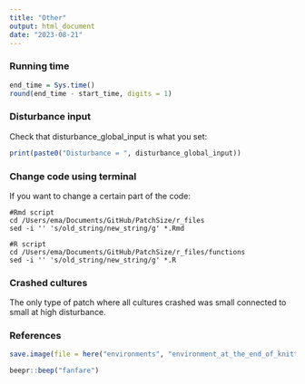 ```yaml
---
title: "Other"
output: html_document
date: "2023-08-21"
---
```


### Running time

```r
end_time = Sys.time()
round(end_time - start_time, digits = 1)
```

### Disturbance input

Check that disturbance_global_input is what you set:

```r
print(paste0("Disturbance = ", disturbance_global_input))
```

### Change code using terminal

If you want to change a certain part of the code:

```batch
#Rmd script
cd /Users/ema/Documents/GitHub/PatchSize/r_files
sed -i '' 's/old_string/new_string/g' *.Rmd

#R script
cd /Users/ema/Documents/GitHub/PatchSize/r_files/functions
sed -i '' 's/old_string/new_string/g' *.R
```

### Crashed cultures

The only type of patch where all cultures crashed was small connected to small at high disturbance.

### References

```r
save.image(file = here("environments", "environment_at_the_end_of_knitting.RData"))
```

```r
beepr::beep("fanfare")
```